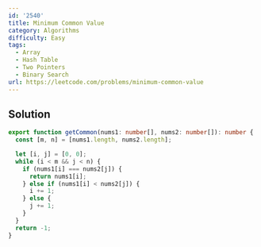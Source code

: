 ```yaml
---
id: '2540'
title: Minimum Common Value
category: Algorithms
difficulty: Easy
tags:
  - Array
  - Hash Table
  - Two Pointers
  - Binary Search
url: https://leetcode.com/problems/minimum-common-value
---
```


## Solution

```typescript showLineNumbers
export function getCommon(nums1: number[], nums2: number[]): number {
  const [m, n] = [nums1.length, nums2.length];

  let [i, j] = [0, 0];
  while (i < m && j < n) {
    if (nums1[i] === nums2[j]) {
      return nums1[i];
    } else if (nums1[i] < nums2[j]) {
      i += 1;
    } else {
      j += 1;
    }
  }
  return -1;
}
```
